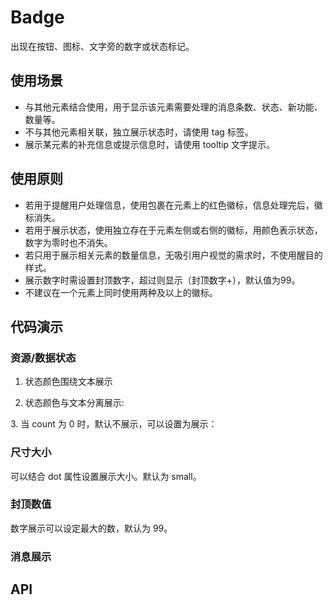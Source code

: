 

<Meta of={BadgeStories} />

# Badge

出现在按钮、图标、文字旁的数字或状态标记。

## 使用场景
- 与其他元素结合使用，用于显示该元素需要处理的消息条数、状态、新功能、数量等。
- 不与其他元素相关联，独立展示状态时，请使用 tag 标签。
- 展示某元素的补充信息或提示信息时，请使用 tooltip 文字提示。

## 使用原则
- 若用于提醒用户处理信息，使用包裹在元素上的红色徽标，信息处理完后，徽标消失。
- 若用于展示状态，使用独立存在于元素左侧或右侧的徽标，用颜色表示状态，数字为零时也不消失。
- 若只用于展示相关元素的数量信息，无吸引用户视觉的需求时，不使用醒目的样式。
- 展示数字时需设置封顶数字，超过则显示（封顶数字+），默认值为99。
- 不建议在一个元素上同时使用两种及以上的徽标。

## 代码演示

### 资源/数据状态

1. 状态颜色围绕文本展示
<Canvas of={BadgeStories.Basic} />

2. 状态颜色与文本分离展示:
<Canvas of={BadgeStories.Dot} />
3. 当 count 为 0 时，默认不展示，可以设置为展示：
<Canvas of={BadgeStories.NoCount} />

### 尺寸大小
可以结合 dot 属性设置展示大小。默认为 small。
<Canvas of={BadgeStories.Size} />

### 封顶数值
数字展示可以设定最大的数，默认为 99。
<Canvas of={BadgeStories.MaxCount} />

### 消息展示
<Canvas of={BadgeStories.MessageShow} />

## API
<ArgTypes of={BadgeStories.Basic}/>
